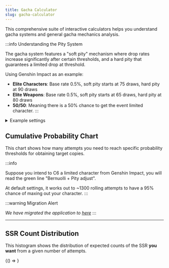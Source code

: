 ```yaml
---
title: Gacha Calculator
slug: gacha-calculator
---
```



This comprehensive suite of interactive calculators helps you understand gacha systems and general gacha mechanics analysis.

:::info Understanding the Pity System

The gacha system features a "soft pity" mechanism where drop rates increase significantly after certain thresholds, and a hard pity that guarantees a limited drop at threshold.

Using Genshin Impact as an example:

- **Elite Characters**: Base rate 0.5%, soft pity starts at 75 draws, hard pity at 90 draws
- **Elite Weapons**: Base rate 0.5%, soft pity starts at 65 draws, hard pity at 80 draws
- **50/50**: Meaning there is a 50% chance to get the event limited character. 
:::

<details>
    <summary>Example settings</summary>

The example parameters you will select for Genshin Impact will be: 
- Pity Peak: 90
- Pity Start: 75
- Bernuolli Probability: 50

Different games have different rates, example Bernuolli rate of 75/25 for HSR lightcones, or 100/0 for Wuthering Wave's weapon.

</details>

## Cumulative Probability Chart

This chart shows how many attempts you need to reach specific probability thresholds for obtaining target copies.

:::info

Suppose you intend to C6 a limited character from Genshin Impact, you will read the green line "Bernuolli + Pity adjust". 

At default settings, it works out to ~1300 rolling attempts to have a 95% chance of maxing out your character. 
:::

<!-- <BrowserOnly>{() => <GachaCumulativeChart />}</BrowserOnly> -->

:::warning Migration Alert

*We have migrated the application to [here](https://www.nelworks.com/labs/probability/gacha-calculator)*
:::

---
## SSR Count Distribution

This histogram shows the distribution of expected counts of the SSR **you want** from a given number of attempts.

<BrowserOnly>{() => <GachaHistogram />}</BrowserOnly>